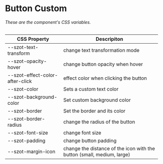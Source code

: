 

<Meta title="Components/FormFields/Button/Custom" />

# Button Custom

###### These are the component's CSS variables.

| CSS Property                    | Descripiton                                                            |
| ------------------------------- | ---------------------------------------------------------------------- |
| --szot-text-transform           | change text transformation mode                                        |
| --szot-opacity-hover            | change button opacity when hover                                       |
| --szot-effect-color-after-click | effect color when clicking the button                                  |
| --szot-color                    | Sets a custom text color                                               |
| --szot-background-color         | Set custom background color                                            |
| --szot-border                   | Set the border and its color                                           |
| --szot-border-radius            | change the radius of the button                                        |
| --szot-font-size                | change font size                                                       |
| --szot-padding                  | change button padding                                                  |
| --szot-margin-icon              | change the distance of the icon with the button (small, medium, large) |
